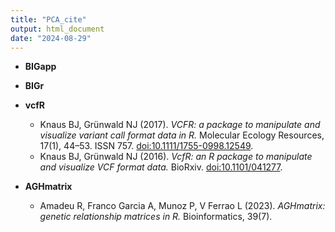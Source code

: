 ```yaml
---
title: "PCA_cite"
output: html_document
date: "2024-08-29"
---
```


- **BIGapp**

- **BIGr**

- **vcfR**
  - Knaus BJ, Grünwald NJ (2017). *VCFR: a package to manipulate and visualize variant call format data in R.* Molecular Ecology Resources, 17(1), 44–53. ISSN 757. [doi:10.1111/1755-0998.12549](https://dx.doi.org/10.1111/1755-0998.12549).
  - Knaus BJ, Grünwald NJ (2016). *VcfR: an R package to manipulate and visualize VCF format data.* BioRxiv. [doi:10.1101/041277](https://dx.doi.org/10.1101/041277).

- **AGHmatrix**
  - Amadeu R, Franco Garcia A, Munoz P, V Ferrao L (2023). *AGHmatrix: genetic relationship matrices in R.* Bioinformatics, 39(7).
